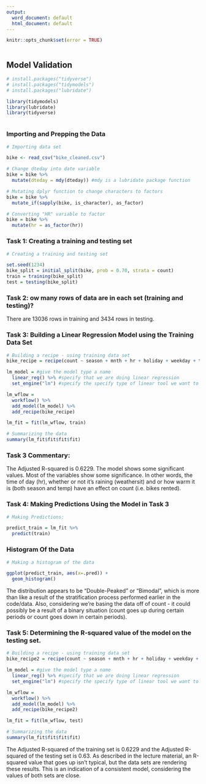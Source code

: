 ---
output:
  word_document: default
  html_document: default
---
```{r echo=FALSE}

knitr::opts_chunk$set(error = TRUE)



```

## Model Validation

```{r include = FALSE}

# install.packages("tidyverse")
# install.packages("tidymodels")
# install.packages("lubridate")

library(tidymodels)
library(lubridate)
library(tidyverse)



```


### Importing and Prepping the Data

```{r}
# Importing data set

bike <- read_csv("bike_cleaned.csv")

# Change dteday into date variable
bike = bike %>% 
  mutate(dteday = mdy(dteday)) #mdy is a lubridate package function

# Mutating dplyr function to change characters to factors
bike = bike %>%
  mutate_if(sapply(bike, is_character), as_factor)

# Converting "HR" variable to factor
bike = bike %>%
  mutate(hr = as_factor(hr))

```

### Task 1: Creating a training and testing set

```{r}

# Creating a training and testing set

set.seed(1234)
bike_split = initial_split(bike, prob = 0.70, strata = count)
train = training(bike_split)
test = testing(bike_split)

```

### Task 2: ow many rows of data are in each set (training and testing)? 

There are 13036 rows in training and 3434 rows in testing. 

### Task 3: Building a Linear Regression Model using the Training Data Set

```{r}
# Building a recipe - using training data set
bike_recipe = recipe(count ~ season + mnth + hr + holiday + weekday + temp + weathersit, train)

lm_model = #give the model type a name 
  linear_reg() %>% #specify that we are doing linear regression
  set_engine("lm") #specify the specify type of linear tool we want to use 

lm_wflow = 
  workflow() %>% 
  add_model(lm_model) %>% 
  add_recipe(bike_recipe)

lm_fit = fit(lm_wflow, train)

```

```{r}
# Summarizing the data
summary(lm_fit$fit$fit$fit)

```
### Task 3 Commentary:

The Adjusted R-squared is 0.6229. The model shows some significant values. Most of the variables show some significance. In other words, the time of day (hr), whether or not it's raining (weathersit) and or how warm it is (both season and temp) have an effect on count (i.e. bikes rented). 

### Task 4: Making Predictions Using the Model in Task 3

```{r}

# Making Predictions:

predict_train = lm_fit %>% 
  predict(train)

```

### Histogram Of the Data
```{r}

# Making a histogram of the data

ggplot(predict_train, aes(x=.pred)) +
  geom_histogram()


```
The distribution appears to be "Double-Peaked" or "Bimodal", which is more than like a result of the stratification process performed earlier in the code/data. Also, considering we're basing the data off of count - it could possibly be a result of a binary situation (count goes up during certain periods or count goes down in certain periods). 


### Task 5: Determining the R-squared value of the model on the testing set.

```{r}
# Building a recipe - using training data set
bike_recipe2 = recipe(count ~ season + mnth + hr + holiday + weekday + temp + weathersit, test)

lm_model = #give the model type a name 
  linear_reg() %>% #specify that we are doing linear regression
  set_engine("lm") #specify the specify type of linear tool we want to use 

lm_wflow = 
  workflow() %>% 
  add_model(lm_model) %>% 
  add_recipe(bike_recipe2)

lm_fit = fit(lm_wflow, test)

```

```{r}
# Summarizing the data
summary(lm_fit$fit$fit$fit)

```
The Adjusted R-squared of the training set is 0.6229 and the Adjusted R-squared of the testing set is 0.63. As described in the lecture material, an R-squared value that goes up isn't typical, but the data sets are rendering these results. This is an indication of a consistent model, considering the values of both sets are close. 
